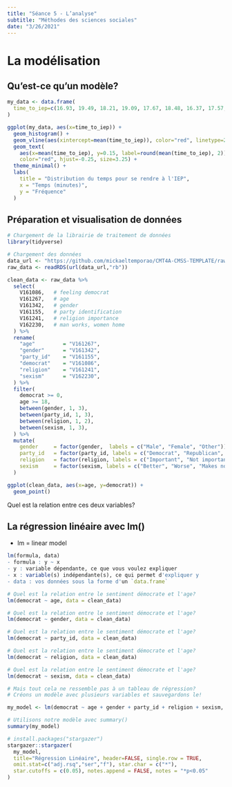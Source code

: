 ```yaml
---
title: "Séance 5 - L’analyse"
subtitle: "Méthodes des sciences sociales"
date: "3/26/2021"
---
```


# La modélisation

## Qu'est-ce qu'un modèle?

```r
my_data <- data.frame(
  time_to_iep=c(16.93, 19.49, 18.21, 19.09, 17.67, 18.48, 16.37, 17.57, 19.18, 18.74, 17.15, 17.76, 17.2, 19.78, 18.34, 17.93, 18.09, 17.14, 19.41, 17.99, 16.54, 18.42, 16.65, 19.83, 18.32, 18.13, 16.72, 18.05, 18.5, 19.45, 17.22, 17.32, 19.48, 18.93, 18.69, 18.78, 18.58, 18.8, 18.28, 20.06, 18.12, 18.64, 18.16, 17.44, 18.96, 17.55, 19.09, 17.95, 21.01, 18.19)
)

ggplot(my_data, aes(x=time_to_iep)) +
  geom_histogram() +
  geom_vline(aes(xintercept=mean(time_to_iep)), color="red", linetype=2) +
  geom_text(
    aes(x=mean(time_to_iep), y=0.15, label=round(mean(time_to_iep), 2)),
    color="red", hjust=-0.25, size=3.25) +
  theme_minimal() +
  labs(
    title = "Distribution du temps pour se rendre à l'IEP",
    x = "Temps (minutes)",
    y = "Fréquence"
  )
```

## Préparation et visualisation de données

```r
# Chargement de la librairie de traitement de données
library(tidyverse)

# Chargement des données
data_url <- "https://github.com/mickaeltemporao/CMT4A-CMSS-TEMPLATE/raw/main/data/ts_2016.rds"
raw_data <- readRDS(url(data_url,"rb"))

clean_data <- raw_data %>%
  select(
    V161086,   # feeling democrat
    V161267,   # age
    V161342,   # gender
    V161155,   # party identification
    V161241,   # religion importance
    V162230,   # man works, women home
  ) %>%
  rename(
    "age"         = "V161267",
    "gender"      = "V161342",
    "party_id"    = "V161155",
    "democrat"    = "V161086",
    "religion"    = "V161241",
    "sexism"      = "V162230",
  ) %>%
  filter(
    democrat >= 0,
    age >= 18,
    between(gender, 1, 3),
    between(party_id, 1, 3),
    between(religion, 1, 2),
    between(sexism, 1, 3),
  ) %>%
  mutate(
    gender     = factor(gender,  labels = c("Male", "Female", "Other")),
    party_id   = factor(party_id, labels = c("Democrat", "Republican", "Independent")),
    religion   = factor(religion, labels = c("Important", "Not important")),
    sexism     = factor(sexism, labels = c("Better", "Worse", "Makes no difference")),
  )

```

```r
ggplot(clean_data, aes(x=age, y=democrat)) +
  geom_point()
```

Quel est la relation entre ces deux variables?


## La régression linéaire avec lm()

- lm = linear model

```r
lm(formula, data)
- formula : y ~ x
- y : variable dépendante, ce que vous voulez expliquer
- x : variable(s) indépendante(s), ce qui permet d'expliquer y
- data : vos données sous la forme d'un `data.frame`
```

```r

# Quel est la relation entre le sentiment démocrate et l'age?
lm(democrat ~ age, data = clean_data)

# Quel est la relation entre le sentiment démocrate et l'age?
lm(democrat ~ gender, data = clean_data)

# Quel est la relation entre le sentiment démocrate et l'age?
lm(democrat ~ party_id, data = clean_data)

# Quel est la relation entre le sentiment démocrate et l'age?
lm(democrat ~ religion, data = clean_data)

# Quel est la relation entre le sentiment démocrate et l'age?
lm(democrat ~ sexism, data = clean_data)

# Mais tout cela ne ressemble pas à un tableau de régression?
# Créons un modèle avec plusieurs variables et sauvegardons le!

my_model <- lm(democrat ~ age + gender + party_id + religion + sexism, data = clean_data)

# Utilisons notre modèle avec summary()
summary(my_model)


```


```r
# install.packages("stargazer")
stargazer::stargazer(
  my_model,
  title="Régression Linéaire", header=FALSE, single.row = TRUE,
  omit.stat=c("adj.rsq","ser","f"), star.char = c("*"),
  star.cutoffs = c(0.05), notes.append = FALSE, notes = "*p<0.05"
)

```
